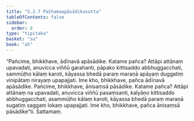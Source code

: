 ```yaml
---
title: "5.2.7 Paṭhamaapāsādikasutta"
tableOfContents: false
sidebar:
  order: 8
type: "tipitaka"
basket: "su"
book: "a5"
---
```



<DynamicBreadcrumb />

<Division number="217" book="a5">

<Paragraph number="1245" book="a5">
“Pañcime, bhikkhave, ādīnavā apāsādike. Katame pañca? Attāpi attānaṃ upavadati, anuvicca viññū garahanti, pāpako kittisaddo abbhuggacchati, sammūḷho kālaṃ karoti, kāyassa bhedā paraṃ maraṇā apāyaṃ duggatiṃ vinipātaṃ nirayaṃ upapajjati. Ime kho, bhikkhave, pañca ādīnavā apāsādike.
</Paragraph>

<Paragraph number="1246" book="a5">
Pañcime, bhikkhave, ānisaṃsā pāsādike. Katame pañca? Attāpi attānaṃ na upavadati, anuvicca viññū pasaṃsanti, kalyāṇo kittisaddo abbhuggacchati, asammūḷho kālaṃ karoti, kāyassa bhedā paraṃ maraṇā sugatiṃ saggaṃ lokaṃ upapajjati. Ime kho, bhikkhave, pañca ānisaṃsā pāsādike”ti.

</Paragraph>
</Division>

<Paragraph number="1247" type="center" book="a5">
Sattamaṃ.
</Paragraph>